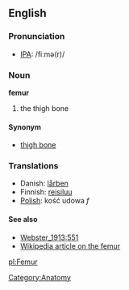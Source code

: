 ==English==
===Pronunciation===
*[[w:IPA|IPA]]: /fiːmə(r)/

===Noun===
'''femur'''
#the thigh bone

====Synonym====
*[[thigh bone]]

===Translations===
*Danish: [[lårben]]
*Finnish: [[reisiluu]]
*[[Polish]]: kość udowa ''f''

====See also====
*[[Webster_1913:551]]
*[[w:femur|Wikipedia article on the femur]]

[[Category:Anatomy]]

[[pl:Femur]]